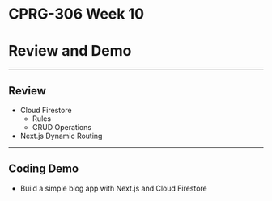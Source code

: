 # CPRG-306 Week 10

# Review and Demo

---

## Review

- Cloud Firestore
  - Rules
  - CRUD Operations
- Next.js Dynamic Routing

---

## Coding Demo

- Build a simple blog app with Next.js and Cloud Firestore
